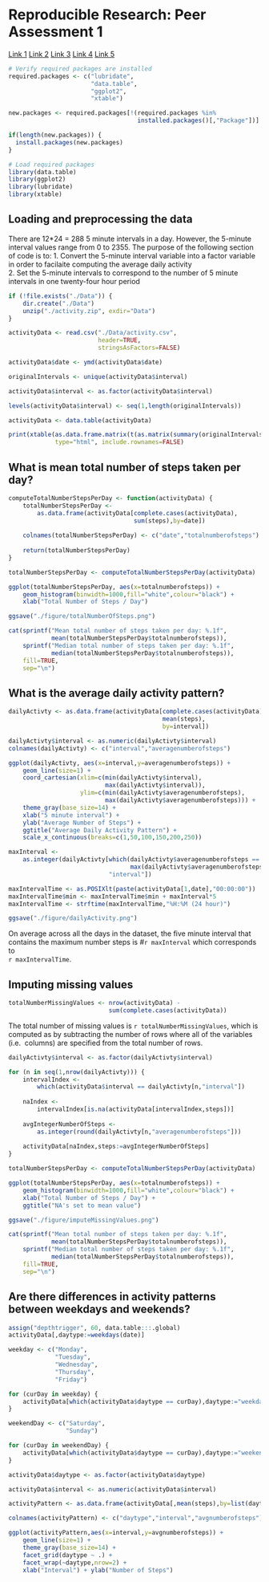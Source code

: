 # Reproducible Research: Peer Assessment 1

[Link 1][1]
[Link 2][2]
[Link 3][3]
[Link 4][4]
[Link 5][5]

```r

# Verify required packages are installed
required.packages <- c("lubridate",
                       "data.table",
                       "ggplot2",
                       "xtable")

new.packages <- required.packages[!(required.packages %in% 
                                    installed.packages()[,"Package"])]

if(length(new.packages)) {
  install.packages(new.packages)
} 

# Load required packages
library(data.table)
library(ggplot2)
library(lubridate)
library(xtable)
```

## Loading and preprocessing the data
There are 12*24 = 288 5 minute intervals in a day. However, the 5-minute 
interval values range from 0 to 2355. The purpose of the following section
of code is to:
1. Convert the 5-minute interval variable into a factor variable in order to 
facilaite computing the average daily activity  
2. Set the 5-minute intervals to correspond to the number of 5 minute intervals
in one twenty-four hour period 

```r
if (!file.exists("./Data")) {
    dir.create("./Data")    
    unzip("./activity.zip", exdir="Data")
}

activityData <- read.csv("./Data/activity.csv",
                         header=TRUE,
                         stringsAsFactors=FALSE)

activityData$date <- ymd(activityData$date)

originalIntervals <- unique(activityData$interval)

activityData$interval <- as.factor(activityData$interval)

levels(activityData$interval) <- seq(1,length(originalIntervals))

activityData <- data.table(activityData)
```


```r
print(xtable(as.data.frame.matrix(t(as.matrix(summary(originalIntervals))))),
             type="html", include.rownames=FALSE)
```

## What is mean total number of steps taken per day?
```r
computeTotalNumberStepsPerDay <- function(activityData) {
    totalNumberStepsPerDay <- 
        as.data.frame(activityData[complete.cases(activityData),
                                   sum(steps),by=date])
    
    colnames(totalNumberStepsPerDay) <- c("date","totalnumberofsteps")
    
    return(totalNumberStepsPerDay)
}

totalNumberStepsPerDay <- computeTotalNumberStepsPerDay(activityData)

ggplot(totalNumberStepsPerDay, aes(x=totalnumberofsteps)) +
    geom_histogram(binwidth=1000,fill="white",colour="black") + 
    xlab("Total Number of Steps / Day")

ggsave("./figure/totalNumberOfSteps.png")

cat(sprintf("Mean total number of steps taken per day: %.1f", 
            mean(totalNumberStepsPerDay$totalnumberofsteps)),
    sprintf("Median total number of steps taken per day: %.1f", 
            median(totalNumberStepsPerDay$totalnumberofsteps)),
    fill=TRUE,
    sep="\n")
```

## What is the average daily activity pattern?
```r
dailyActivty <- as.data.frame(activityData[complete.cases(activityData),
                                           mean(steps),
                                           by=interval])

dailyActivty$interval <- as.numeric(dailyActivty$interval)
colnames(dailyActivty) <- c("interval","averagenumberofsteps")

ggplot(dailyActivty, aes(x=interval,y=averagenumberofsteps)) + 
    geom_line(size=1) +
    coord_cartesian(xlim=c(min(dailyActivty$interval),
                           max(dailyActivty$interval)),
                    ylim=c(min(dailyActivty$averagenumberofsteps),
                           max(dailyActivty$averagenumberofsteps))) +
    theme_gray(base_size=14) + 
    xlab("5 minute interval") + 
    ylab("Average Number of Steps") +
    ggtitle("Average Daily Activity Pattern") +
    scale_x_continuous(breaks=c(1,50,100,150,200,250))

maxInterval <- 
    as.integer(dailyActivty[which(dailyActivty$averagenumberofsteps == 
                                  max(dailyActivty$averagenumberofsteps)),
                            "interval"])

maxIntervalTime <- as.POSIXlt(paste(activityData[1,date],"00:00:00"))
maxIntervalTime$min <- maxIntervalTime$min + maxInterval*5
maxIntervalTime <- strftime(maxIntervalTime,"%H:%M (24 hour)")

ggsave("./figure/dailyActivity.png")
```

On average across all the days in the dataset, the five minute interval that 
contains the maximum number steps is #`r maxInterval` which corresponds to   
`r maxIntervalTime`.

## Imputing missing values
```r
totalNumberMissingValues <- nrow(activityData) - 
                            sum(complete.cases(activityData))
```

The total number of missing values is `r totalNumberMissingValues`, which is 
computed as by subtracting the number of rows where all of the variables (i.e. 
columns) are specified from the total number of rows.

```r
dailyActivty$interval <- as.factor(dailyActivty$interval)

for (n in seq(1,nrow(dailyActivty))) {
    intervalIndex <-
        which(activityData$interval == dailyActivty[n,"interval"])
    
    naIndex <- 
        intervalIndex[is.na(activityData[intervalIndex,steps])]
    
    avgIntegerNumberOfSteps <- 
        as.integer(round(dailyActivty[n,"averagenumberofsteps"]))
    
    activityData[naIndex,steps:=avgIntegerNumberOfSteps]
}

totalNumberStepsPerDay <- computeTotalNumberStepsPerDay(activityData)

ggplot(totalNumberStepsPerDay, aes(x=totalnumberofsteps)) +
    geom_histogram(binwidth=1000,fill="white",colour="black") + 
    xlab("Total Number of Steps / Day") + 
    ggtitle("NA's set to mean value")

ggsave("./figure/imputeMissingValues.png")

cat(sprintf("Mean total number of steps taken per day: %.1f", 
            mean(totalNumberStepsPerDay$totalnumberofsteps)),
    sprintf("Median total number of steps taken per day: %.1f", 
            median(totalNumberStepsPerDay$totalnumberofsteps)),
    fill=TRUE,
    sep="\n")
```

## Are there differences in activity patterns between weekdays and weekends?

```r
assign("depthtrigger", 60, data.table:::.global)
activityData[,daytype:=weekdays(date)]

weekday <- c("Monday",
             "Tuesday",
             "Wednesday",
             "Thursday",
             "Friday")

for (curDay in weekday) {
    activityData[which(activityData$daytype == curDay),daytype:="weekday"]
}

weekendDay <- c("Saturday",
                "Sunday")

for (curDay in weekendDay) {
    activityData[which(activityData$daytype == curDay),daytype:="weekend"]
}

activityData$daytype <- as.factor(activityData$daytype)

activityData$interval <- as.numeric(activityData$interval)

activityPattern <- as.data.frame(activityData[,mean(steps),by=list(daytype,interval)])

colnames(activityPattern) <- c("daytype","interval","avgnumberofsteps")

ggplot(activityPattern,aes(x=interval,y=avgnumberofsteps)) + 
    geom_line(size=1) + 
    theme_gray(base_size=14) +
    facet_grid(daytype ~ .) + 
    facet_wrap(~daytype,nrow=2) + 
    xlab("Interval") + ylab("Number of Steps")
```
[1]: http://tex.stackexchange.com/questions/152488/suppress-library-comments-from-ouput-with-knitr
[2]: http://stackoverflow.com/questions/14187048/r-language-clean-variables-and-close-connections
[3]: http://stackoverflow.com/questions/9341635/how-can-i-check-for-installed-r-packages-before-running-install-packages
[4]: http://stackoverflow.com/questions/15267018/knitr-gets-tricked-by-data-table-assignment
[5]: http://www.r-bloggers.com/read-compressed-zip-files-in-r/
[6]: http://stackoverflow.com/questions/18799901/data-frame-group-by-column
[7]: http://stackoverflow.com/questions/4862178/remove-rows-with-nas-in-data-frame
[9]: http://stat.ethz.ch/R-manual/R-devel/library/base/html/cat.html
[10]: http://stackoverflow.com/questions/14733732/cant-change-fonts-in-ggplot-geom-text
[11]: http://stackoverflow.com/questions/3606697/how-to-set-limits-for-axes-in-ggplot2-r-plots
[12]: http://www.r-bloggers.com/how-to-calculate-with-dates-and-hours-in-r/
[13]: http://jeromyanglim.blogspot.com/2012/05/getting-started-with-r-markdown-knitr.html
[14]: http://www.londonr.org/LondonR-20090331/data.table.LondonR.pdf
[15]: http://datatable.r-forge.r-project.org/
[16]: http://stackoverflow.com/questions/8857287/how-to-add-subtract-time-from-a-posixlt-time-while-keeping-its-class-in-r
[17]: http://stackoverflow.com/questions/11308754/add-multiple-columns-to-r-data-table-in-one-function-call
[18]: http://rprogramming.net/aggregate-data-in-r-using-data-table/
[19]: http://blog.revolutionanalytics.com/2010/02/making-publicationready-tables-with-xtable.html
[20]: http://stackoverflow.com/questions/10758961/how-to-convert-a-table-to-a-data-frame-in-r
[21]: http://stackoverflow.com/questions/5430338/remove-data-frame-row-names-when-using-xtable